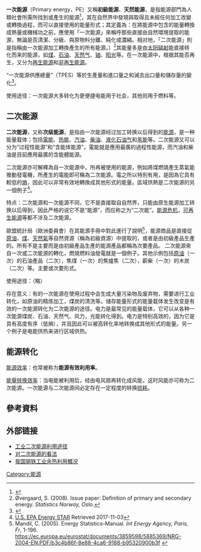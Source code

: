 {{Pie chart
| thumb   = right
| caption = 2017年世界燃料一次能源總供應量為162,494 TWh（或13,792 Mtoe）（國際能源署，2019）<ref name="IEA-Report-keyworld-2019">
{{cite web
 |title       = 2019 Key World Energy Statistics
 |date        = 2019
 |publisher   = IEA
 |url         = https://webstore.iea.org/download/direct/2831?fileName=Key_World_Energy_Statistics_2019.pdf
 |format      = PDF
 }}</ref>{{rp|6,8}}
| other   = 
| label1  = 油
| value1  = 32
| color1  = #7C6250
| label2  =  煤/泥炭/頁岩
| value2  = 27.1
| color2  = #313c42 
| label3  = 天然氣
| value3  = 22.2
| color3  = #ef8e39
| label4  = 生物燃料和廢棄物
| value4  = 9.5
| color4  = #ABFF57
| label5  = [[核動力|核能]]
| value5  = 4.9
| color5  = #de2821
| label6  = 水力發電
| value6  = 2.5
| color6  = #005CE6
| label7  = 其他（[[可再生能源|可再生能源]]）
| value7  = 1.8
| color7  = #00CC4B
}}

{{Pie chart
| thumb   = right
| caption = 2017年按地區分列的世界一次能源總供應量為162,494 TWh（或13,792 Mtoe）（國際能源署，2019）<ref name="IEA-Report-keyworld-2019" />
| other   = 
| label1  = [[經濟合作暨發展組織|經濟合作暨發展組織]]
| value1  = 38
| color1  = #66CCFF
| label2  = 中東
| value2  = 5.4
| color2  = #FFFF57 
| label3  = 非經濟合作暨發展組織歐洲/歐亞大陸國家
| value3  = 8.0
| color3  = #009a39
| label4  = 中國
| value4  = 22
| color4  = #de2821
| label5  = 非經濟合作暨發展組織亞洲國家（無中國）
| value5  = 13.4
| color5  = pink
| label6  = 非經濟合作暨發展組織美洲國家
| value6  = 4.4
| color6  = #211873
| label7  = 非洲國家
| value7  = 5.8
| color7  = #ef8e39
| label8  = 掩體（海洋/空中）
| value8  = 3
| color8  = #313c42
}}
'''一次能源'''（Primary energy，PE）又稱'''初級能源'''、'''天然能源'''，是指能源部門為人類社會所需所找到或產生的能源<ref name="GIAMPIETROMAYUMI2009">{{cite book |last1=Giampietro |first1=Mario |last2=Mayumi |first2=Kozo |title=The Biofuel Delusion: The Fallacy of Large Scale Agro-Biofuels Production |publisher=Earthscan, Taylor & Francis group |year=2009 |pages=336 |isbn=978-1-84407-681-9 }}</ref>，其在自然界中發現與取得且未經任何加工改變或轉換過程，而可以直接使用的能量形式；其定義為：在將能源中包含的能量轉換成熱量或機械功之前，應使用「一次能源」來稱呼那些直接由自然環境提取的能源，無論是否清潔、分級、與原物料分離、純化或濃縮。相对地，「二次能源」則是指稱由一次能源加工轉換產生的所有能源。）<ref>Øvergaard, S. (2008). Issue paper: Definition of primary and secondary energy. ''Statistics Norway, Oslo''.</ref>其能量多是由[[太阳辐射|太阳辐射]]能直接转化而来的能源，如[[煤|煤]]、[[石油|石油]]、[[天然气|天然气]]、[[铀|铀]]、[[阳光|阳光]]等。在一次能源中，根据其能否再生，又分为[[再生能源|再生能源]]和[[非再生能源|非再生能源]]。

“一次能源供應總量”（TPES）等於生產量和進口量之和減去出口量和儲存量的變化<ref>{{cite web|url=http://www.oecd-ilibrary.org/sites/factbook-2013-en/06/01/01/index.html?contentType=&itemId=%2fcontent%2fchapter%2ffactbook-2013-41-en&mimeType=text%2fhtml&containerItemId=%2fcontent%2fserial%2f18147364&accessItemIds=|title=OECD Factbook 2013: Economic, Environmental and Social Statistics|year=2013|accessdate=12 April 2014|archive-date=2016-03-04|archive-url=https://web.archive.org/web/20160304083430/http://www.oecd-ilibrary.org/sites/factbook-2013-en/06/01/01/index.html?contentType=&itemId=%2Fcontent%2Fchapter%2Ffactbook-2013-41-en&mimeType=text%2Fhtml&containerItemId=%2Fcontent%2Fserial%2F18147364&accessItemIds=}}</ref>。

使用途径：一次能源大多转化为更便捷电能用于社会，其他则用于燃料等。

== 二次能源 ==
'''二次能源'''，又称'''次级能源'''，是指由一次能源经过加工转换以后得到的[[能源|能源]]，是一种能量载体；包括[[電能|電能]]、[[热能|热能]]、[[汽油|汽油]]、[[柴油|柴油]]、[[液化石油气|液化石油气]]和[[氢能|氢能]]等。二次能源又可以分为“过程性能源”和“含能体能源”，電能就是應用最廣的過程性能源，而汽油和柴油是目前應用最廣的含能體能源。

二次能源亦可解釋為自一次能源中，所再被使用的能源，例如將煤燃燒產生蒸氣能推動發電機，所產生的電能即可稱為二次能源。電之所以特別有用，是因為它具有較低的[[熵|熵]]，因此可以非常有效地轉換成其他形式的能量。區域供熱是二次能源的另一個例子<ref>[https://www.energystar.gov/buildings/facility-owners-and-managers/existing-buildings/use-portfolio-manager/understand-metrics/difference   U.S. EPA Energy STAR] {{Wayback|url=https://www.energystar.gov/buildings/facility-owners-and-managers/existing-buildings/use-portfolio-manager/understand-metrics/difference |date=20211017154908 }} Retrieved 2017-11-03</ref>。

特点：二次能源和一次能源不同，它不是直接取自自然界，只能由原生能源加工转换以后得到，因此严格的说它不是“能源”，而应称之为“二次能”。[[能源危机|能源危机]]，[[可再生能源|可再生能源]]等都不涉及二次能源。

歐盟統計局（歐洲委員會）在其能源手冊中對此進行了說明<ref>Mandil, C. (2005). Energy Statistics–Manual. ''Int Energy Agency, Paris, Fr'', 1-196. https://ec.europa.eu/eurostat/documents/3859598/5885369/NRG-2004-EN.PDF/b3c4b86f-8e88-4ca6-9188-b95320900b3f {{Wayback|url=https://ec.europa.eu/eurostat/documents/3859598/5885369/NRG-2004-EN.PDF/b3c4b86f-8e88-4ca6-9188-b95320900b3f |date=20220122120606 }}</ref>，能源商品是直接從[[原油|原油]]、[[煤|煤]]、[[天然氣|天然氣]]等自然資源（稱為初級資源）中提取的，或者是由初級產品生產的。所有不是主要而是由初級產品生產的能源產品都稱為次要產品。 二次能源來自一次或二次能源的轉化，燃燒燃料油發電就是一個例子。其他示例包括[[原油|原油]]（一次）的石油產品（二次），焦煤（一次）的焦爐焦（二次），薪柴（一次）的木炭（二次）等。主要或次要形式。

使用途径：（略）

存在意义：有的一次能源在使用过程中会生成大量污染物及废弃物，需要进行工业转化，如原油的精炼加工，煤炭的清洗等。储存能量形式的能量载体发生改变是有效的一次能源转化为二次能源的途径。电力是最常见的能量载体，它可以从各种一次能源煤炭、石油、天然气、风力，光能转化得到。电力是特别高效的，因为它是具有高度有序（低熵），并且因此可以被高转化率地转换成其他形式的能量。另一个例子是电能供热来进行区域供热。

== 能源转化 ==
[[能源效率|能源效率]]：也常被称为'''能源有效利用率'''。

[[能量转换效率|能量转换效率]]：当电能被利用后，经由电风扇再转化成风能，这时风能亦可称为二次能源。一次能源与二次能源间必定存在一定程度的转换[[损耗|损耗]]。

==參考資料==
{{reflist|30em}}

== 外部链接 ==
*[http://kns.cnki.net/KCMS/detail/detail.aspx?dbcode=CJFQ&dbname=CJFD7984&filename=ZGLN197701011&v=MjUzNzRqa1ZydlBQeXJIWUxLeEdkYk1ybzlFWllSOGVYMUx1eFlTN0RoMVQzcVRyV00xRnJDVVJMS2ZZK2RwRnk= 工业二次能源利用途径] {{Wayback|url=http://kns.cnki.net/KCMS/detail/detail.aspx?dbcode=CJFQ&dbname=CJFD7984&filename=ZGLN197701011&v=MjUzNzRqa1ZydlBQeXJIWUxLeEdkYk1ybzlFWllSOGVYMUx1eFlTN0RoMVQzcVRyV00xRnJDVVJMS2ZZK2RwRnk= |date=20190511054513 }}
*[http://kns.cnki.net/KCMS/detail/detail.aspx?dbcode=CJFQ&dbname=CJFD7984&filename=ZGLN197903016&v=MDY3MTZXNy9LUHlySFlMS3hHZGpNckk5RVlvUjhlWDFMdXhZUzdEaDFUM3FUcldNMUZyQ1VSTEtmWStkcEZ5ams= 对二次能源的看法] {{Wayback|url=http://kns.cnki.net/KCMS/detail/detail.aspx?dbcode=CJFQ&dbname=CJFD7984&filename=ZGLN197903016&v=MDY3MTZXNy9LUHlySFlMS3hHZGpNckk5RVlvUjhlWDFMdXhZUzdEaDFUM3FUcldNMUZyQ1VSTEtmWStkcEZ5ams= |date=20190512030052 }}
*[http://kns.cnki.net/KCMS/detail/detail.aspx?dbcode=CJFD&dbname=CJFD7984&filename=ZGLN197902003&v=MDI4NDR1eFlTN0RoMVQzcVRyV00xRnJDVVJMS2ZZK2RwRnlqblZML05QeXJIWUxLeEdkak1yWTlGWjRSOGVYMUw= 我国钢铁工业余热利用概况] {{Wayback|url=http://kns.cnki.net/KCMS/detail/detail.aspx?dbcode=CJFD&dbname=CJFD7984&filename=ZGLN197902003&v=MDI4NDR1eFlTN0RoMVQzcVRyV00xRnJDVVJMS2ZZK2RwRnlqblZML05QeXJIWUxLeEdkak1yWTlGWjRSOGVYMUw= |date=20190511123357 }}

{{Footer energy}}

[[Category:能源|Category:能源]]
